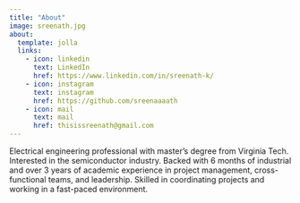 ---
title: "About"
image: sreenath.jpg
about:
  template: jolla
  links:
    - icon: linkedin
      text: LinkedIn
      href: https://www.linkedin.com/in/sreenath-k/
    - icon: instagram
      text: instagram
      href: https://github.com/sreenaaaath
    - icon: mail
      text: mail
      href: thisissreenath@gmail.com
---

Electrical engineering professional with master's degree from Virginia Tech. Interested in the semiconductor industry. Backed with 6 months of industrial and over 3 years of academic experience in project management, cross-functional teams, and leadership. Skilled in coordinating projects and working in a fast-paced environment. 


